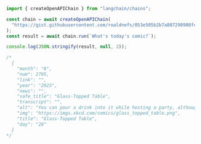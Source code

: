 ```typescript
import { createOpenAPIChain } from "langchain/chains";

const chain = await createOpenAPIChain(
  "https://gist.githubusercontent.com/roaldnefs/053e505b2b7a807290908fe9aa3e1f00/raw/0a212622ebfef501163f91e23803552411ed00e4/openapi.yaml"
);
const result = await chain.run(`What's today's comic?`);

console.log(JSON.stringify(result, null, 2));

/*
  {
    "month": "6",
    "num": 2795,
    "link": "",
    "year": "2023",
    "news": "",
    "safe_title": "Glass-Topped Table",
    "transcript": "",
    "alt": "You can pour a drink into it while hosting a party, although it's a real pain to fit in the dishwasher afterward.",
    "img": "https://imgs.xkcd.com/comics/glass_topped_table.png",
    "title": "Glass-Topped Table",
    "day": "28"
  }
*/
```
